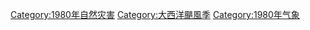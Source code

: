 [[Category:1980年自然灾害|Category:1980年自然灾害]]
[[Category:大西洋颶風季|Category:大西洋颶風季]]
[[Category:1980年气象|Category:1980年气象]]